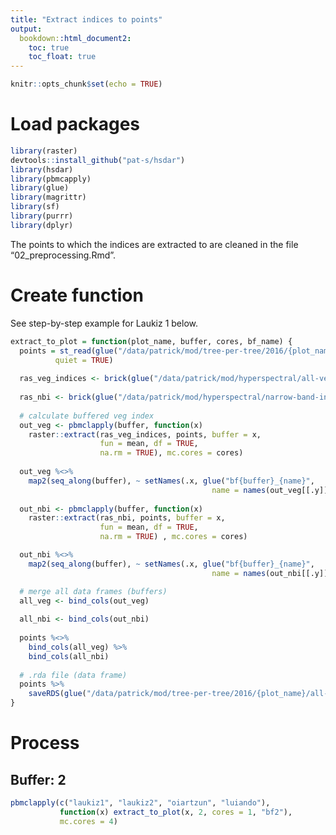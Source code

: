 ```yaml
---
title: "Extract indices to points"
output: 
  bookdown::html_document2:
    toc: true
    toc_float: true
---
```


```r
knitr::opts_chunk$set(echo = TRUE)
```

# Load packages

```r
library(raster)
devtools::install_github("pat-s/hsdar")
library(hsdar)
library(pbmcapply)
library(glue)
library(magrittr)
library(sf)
library(purrr)
library(dplyr)
```

The points to which the indices are extracted to are cleaned in the file "02_preprocessing.Rmd".

# Create function

See step-by-step example for Laukiz 1 below.

```r
extract_to_plot = function(plot_name, buffer, cores, bf_name) {
  points = st_read(glue("/data/patrick/mod/tree-per-tree/2016/{plot_name}/{plot_name}.gpkg"),
          quiet = TRUE)
  
  ras_veg_indices <- brick(glue("/data/patrick/mod/hyperspectral/all-veg-indices/{plot_name}.grd"))
  
  ras_nbi <- brick(glue("/data/patrick/mod/hyperspectral/narrow-band-indices/narrow-band-indices-{plot_name}.grd"))
  
  # calculate buffered veg index
  out_veg <- pbmclapply(buffer, function(x) 
    raster::extract(ras_veg_indices, points, buffer = x, 
                    fun = mean, df = TRUE,
                    na.rm = TRUE), mc.cores = cores)
  
  out_veg %<>% 
    map2(seq_along(buffer), ~ setNames(.x, glue("bf{buffer}_{name}", 
                                             name = names(out_veg[[.y]]))))
  
  out_nbi <- pbmclapply(buffer, function(x)
    raster::extract(ras_nbi, points, buffer = x,
                    fun = mean, df = TRUE,
                    na.rm = TRUE) , mc.cores = cores)

  out_nbi %<>%
    map2(seq_along(buffer), ~ setNames(.x, glue("bf{buffer}_{name}",
                                             name = names(out_nbi[[.y]]))))

  # merge all data frames (buffers)
  all_veg <- bind_cols(out_veg)
  
  all_nbi <- bind_cols(out_nbi)
  
  points %<>% 
    bind_cols(all_veg) %>% 
    bind_cols(all_nbi)
  
  # .rda file (data frame)
  points %>% 
    saveRDS(glue("/data/patrick/mod/tree-per-tree/2016/{plot_name}/all-indices-{plot_name}_{bf_name}.rda"))
}
```

# Process

## Buffer: 2

```r
pbmclapply(c("laukiz1", "laukiz2", "oiartzun", "luiando"), 
           function(x) extract_to_plot(x, 2, cores = 1, "bf2"), 
           mc.cores = 4)
```

<!-- ## Buffer: 1 - 10 -->

<!-- ```{r} -->
<!-- pbmclapply(c("laukiz1", "laukiz2", "oiartzun", "luiando"),  -->
<!--            function(x) extract_to_plot(x, seq(1:10), cores = 10, "bf1-10"),  -->
<!--            mc.cores = 4) -->
<!-- ``` -->

<!-- ## Buffer: 1,5,10,15,20 -->

<!-- ```{r} -->
<!-- pbmclapply(c("laukiz1", "laukiz2", "oiartzun", "luiando"),  -->
<!--            function(x) extract_to_plot(x, c(1, 5, 10, 15, 20), cores = 5, "bf1-5-10-15-20"),  -->
<!--            mc.cores = 4) -->
<!-- ``` -->

<!-- ## Buffer: 1, 10, 20, 30, 40, 50 -->

<!-- ```{r} -->
<!-- pbmclapply(c("laukiz1", "laukiz2", "oiartzun", "luiando"),  -->
<!--            function(x) extract_to_plot(x, c(1, 10, 20, 30, 40, 50), cores = 6,  -->
<!--                                        "bf1-10-20-30-40-50"),  -->
<!--            mc.cores = 2) # due to RAM consumption -->
<!-- ``` -->
